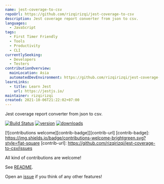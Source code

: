 ```yaml
---
name: jest-coverage-to-csv
repoUrl: https://github.com/rizqirizqi/jest-coverage-to-csv
description: Jest coverage report converter from json to csv.
languages:
  - JavaScript
tags:
  - First Timer Friendly
  - Tools
  - Productivity
  - CLI
currentlySeeking:
  - Developers
  - Testers
contributionOverview:
  mainLocation: Asia
  automatedDevEnvironment: https://github.com/rizqirizqi/jest-coverage-to-csv/actions
learnLinks:
  - title: Learn Jest
    url: https://jestjs.io/
maintainer: rizqirizqi
created: 2021-10-06T21:22:02+07:00
---
```


<Overview>

Jest coverage report converter from json to csv.

[![Build Status][build-badge]][build-url]
[![version][version-badge]][version-url]
[![downloads][downloads-badge]][downloads-url]

[build-badge]: https://img.shields.io/github/workflow/status/rizqirizqi/jest-coverage-to-csv/Publish?style=flat-square
[build-url]: https://github.com/rizqirizqi/jest-coverage-to-csv/actions
[version-badge]: https://img.shields.io/npm/v/jest-coverage-to-csv.svg?style=flat-square
[version-url]: https://www.npmjs.com/package/jest-coverage-to-csv
[downloads-badge]: https://img.shields.io/npm/dm/jest-coverage-to-csv.svg?style=flat-square
[downloads-url]: http://npm-stat.com/charts.html?package=jest-coverage-to-csv&from=2019-01-01

</Overview>

<Contributing>

[![contributions welcome][contrib-badge]][contrib-url]
[contrib-badge]: https://img.shields.io/badge/contributions-welcome-brightgreen.svg?style=flat-square
[contrib-url]: https://github.com/rizqirizqi/jest-coverage-to-csv/issues

All kind of contributions are welcome!

See [README](https://github.com/rizqirizqi/jest-coverage-to-csv#readme).

Open an [issue](https://github.com/rizqirizqi/jest-coverage-to-csv) if you think of any other features!

</Contributing>
